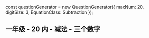 
const questionGenerator = new QuestionGenerator({
	maxNum: 20,
	digitSize: 3,
	EquationClass: Subtraction
});

<Meta title="一年级/20内/减法/三个数字" parameters={defaultDocParams()} />

## 一年级 - 20 内 - 减法 - 三个数字

<Canvas className="custom-docs-story">
	<QuizContainer questionGenerator={questionGenerator} />
</Canvas>
